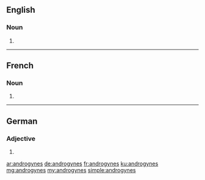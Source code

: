 ==English==

===Noun===
{{head|en|plural}}

# {{plural of|androgyne|lang=en}}

----

==French==

===Noun===
{{head|fr|plural}} {{m|f}}

# {{plural of|androgyne|lang=fr}}

----

==German==

===Adjective===
{{head|de|adjective form}}

# {{inflected form of|androgyn|lang=de}}

[[ar:androgynes]]
[[de:androgynes]]
[[fr:androgynes]]
[[ku:androgynes]]
[[mg:androgynes]]
[[my:androgynes]]
[[simple:androgynes]]